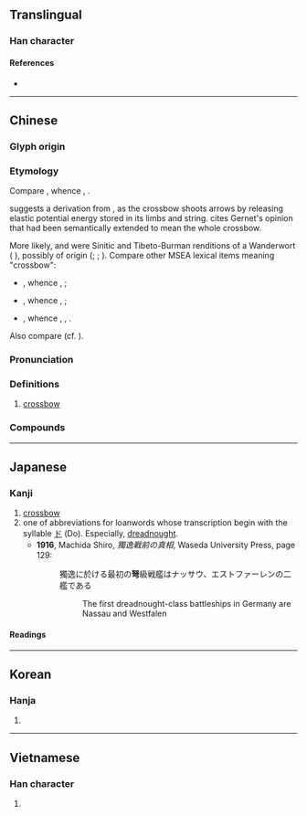 {{character info/new}}
==Translingual==

===Han character===
{{Han char|rn=57|rad=弓|as=05|sn=8|four=47207|canj=VEN|ids=⿱奴弓}}

====References====
* {{Han ref|kx=0358.030|dkj=09760|dj=0674.170|hdz=20994.050|uh=5F29|ud=24361|bh=A9B8|bd=43448}}

----

==Chinese==
{{zh-forms}}

===Glyph origin===
{{Han etym}}

===Etymology===
Compare {{cog|tbq-pro|*s-na||crossbow}}, whence {{cog|duu|tana}}, {{cog|nxq|daqna}}.

{{zh-ref|Unger (1990)}} suggests a derivation from {{och-l|努|to tense; to exert}}, as the crossbow shoots arrows by releasing elastic potential energy stored in its limbs and string. {{zh-ref|Ferlus (1999)}} cites Gernet's opinion that {{och-l|砮|stone arrow-tip}} had been semantically extended to mean the whole crossbow.

More likely, {{och-l|弩}} and {{cog|tbq-pro|*s-na}} were Sinitic and Tibeto-Burman renditions of a {{w|Mainland Southeast Asia linguistic area|Mainland Southeast Asian}} Wanderwort ({{zh-ref|Ratliff, 2010}}<!---; {{zh-ref|Blench, 2014}}, unpublished manuscript, to be removed from here as well as About Chinese/references?--->), possibly of {{der|zh|aav}} origin ({{zh-ref|Norman and Mei, 1976}}; {{zh-ref|Benedict, 1990}}; {{zh-ref|Schuessler, 2007}}). Compare other MSEA lexical items meaning "crossbow":
* {{cog|mkh-pro|*snaʔ}}, whence {{cog|vi|ná}}, {{cog|km|ស្នា}};
* {{cog|hmx-pro|*nhaᴮ}}, whence {{cog|mww|hneev}}, {{cog|ium|hnakv}};
* {{cog|tai-pro|*ʰnwɯəᶜ}}, whence {{cog|th|หน้าไม้}}, {{cog|lo|ໜ້າໄມ້}}, {{cog|khb|ᦐᦱᧉᦺᦙᧉ}}.
Also compare {{cog|map-pro|*panaq||to shoot (an arrow)}} (cf. {{cog|mkh-pro|*paɲʔ}}).

===Pronunciation===
{{zh-pron
|m=nǔ
|c=nou5
|h=pfs=
|md=
|mn=xm,qz:ló͘/zz:nó͘/xm:lō͘/qz:lǒ͘
|w=
|mc=y
|oc=y
|cat=n
}}

===Definitions===
{{zh-hanzi}}

# [[crossbow]]
===Compounds===
{{zh-der|彊弩之末|弩末|弩箭離絃|弩手|強弓硬弩|弩弓|勁弩|幰弩|強弩|張眉弩眼|弩箭|弩箙|弩張劍拔|弓弩|強弩之末|弩機|劍拔弩張|弩砲|搭弩張弓|硬弩強弓|璅弩|負弩先驅|負弩|踏弩}}
----

==Japanese==

===Kanji===
{{ja-kanji|grade=|rs=弓05}}

# [[crossbow]]
# one of abbreviations for loanwords whose transcription begin with the syllable [[ド]] (Do). Especially, [[dreadnought]].
#* '''1916''', Machida Shiro, ''獨逸戰前の真相'',  Waseda University Press, page 129:
#*: 獨逸に於ける最初の'''弩'''級戦艦はナッサウ、エストファーレンの二艦である
#*:: The first dreadnought-class battleships in Germany are Nassau and Westfalen

====Readings====
{{ja-readings
|goon=ぬ, の
|kanon=ど
|kun=いしゆみ-, おおゆみ-<おほゆみ-
}}

----

==Korean==

===Hanja===
{{ko-hanja|hangeul=노|eumhun=|rv=no|mr=no|y=no}}

# {{defn|lang=ko|sort=弓05}}

----

==Vietnamese==

===Han character===
{{vi-hantu|[[nỏ]], [[nỗ]], [[ná]], [[nõ]]|rs=弓05}}

# {{defn|lang=vi|sort=弓05}}